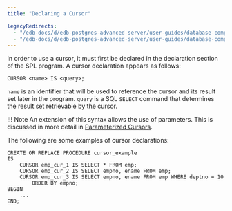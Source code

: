 ```yaml
---
title: "Declaring a Cursor"

legacyRedirects:
  - "/edb-docs/d/edb-postgres-advanced-server/user-guides/database-compatibility-stored-procedural-language-guide/13/declaring_a_cursor.html"
  - "/edb-docs/d/edb-postgres-advanced-server/user-guides/database-compatibility-stored-procedural-language-guide/latest/declaring_a_cursor.html"
---
```


<div id="declaring_a_cursor" class="registered_link"></div>

In order to use a cursor, it must first be declared in the declaration section of the SPL program. A cursor declaration appears as follows:

```text
CURSOR <name> IS <query>;
```

`name` is an identifier that will be used to reference the cursor and its result set later in the program. `query` is a SQL `SELECT` command that determines the result set retrievable by the cursor.

!!! Note
    An extension of this syntax allows the use of parameters. This is discussed in more detail in [Parameterized Cursors](08_parameterized_cursors/#parameterized_cursors).

The following are some examples of cursor declarations:

```text
CREATE OR REPLACE PROCEDURE cursor_example
IS
    CURSOR emp_cur_1 IS SELECT * FROM emp;
    CURSOR emp_cur_2 IS SELECT empno, ename FROM emp;
    CURSOR emp_cur_3 IS SELECT empno, ename FROM emp WHERE deptno = 10
        ORDER BY empno;
BEGIN
    ...
END;
```
